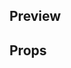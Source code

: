 
<Meta title="User Info large" component={UserInfoLarge} />

## Preview

<Preview>
  <Story name="User info large">
    <UserInfoLarge
      hideOnMobile={boolean('Hide on mobile', true)}
      photoUrl={text(
        'Photo URL',
        'https://i.blogs.es/d9095a/lily-collins/650_1200.jpg'
      )}
      name={text('Name', 'Lilly Collins')}
      price={number('Price', '1, 990')}
      text={text('Text', 'Monedero Reservamos')}
    />
  </Story>
</Preview>

## Props

<Props of={UserInfoLarge} />
